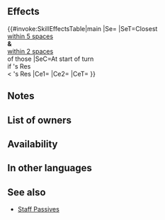 {{Passive
|name=Dazzling Discord
|type=B
|exclusive=0
|canUseWeapon={{WeaponList|Colorless Staff}}
|canUseMove={{MoveList|All}}
|properties=random_owner
|1name=Dazzling Discord
|1tagid=SID_幻惑・不和の烙印
|1effect=At start of turn, for the closest foes within 5 spaces of unit and foes within 2 spaces of those foes, if any foe's Res < unit's Res, inflicts 【Discord】on that foe. Inflicts Atk/Res-4 on foe during combat and foe cannot counterattack.<br><br>【Discord】<br>Inflicts Atk/Spd/Def/Res-X on unit during combat (X = 2 + number of allies within 2 spaces of unit; max 5) through its next action.
|1cost=300
|1required=Dazzling Staff 3
}}
==Effects==
{{#invoke:SkillEffectsTable|main
|Se={{SEt|Discord}}
|SeT=Closest {{Tgt|Foes}}<br>[[within 5 spaces]]<br>'''&''' {{Tgt|Foes}}<br>[[within 2 spaces]]<br>of those {{Tgt|Foes}}
|SeC=At start of turn<br>if {{Tgt|Foe}}'s Res<br>< {{Tgt|Unit}}'s Res
|Ce1={{Eft|Temporary debuffs|Atk/Res|4}}
|Ce2={{Eft|Prevent Counter}}
|CeT={{Tgt|Foe}}
}}
==Notes==
{{Discord}}
{{Temporary debuffs}}
{{Prevent counterattacks}}
==List of owners==
{{Skill Hero List}}
==Availability==
{{PassiveFocusList}}
{{PassiveDistributionList}}
{{PassiveCombatManualList}}
==In other languages==
{{OtherLanguages
|japanese=幻惑・不和の烙印
|german=Bann-Zwietracht
|spanishEU=Discordia brillante
|spanishLA=Discordia brillante
|french=Discorde brillante
|italian=Discordia vivida
|chineseTW=幻惑・不和烙印
|portuguese=Discórdia rútila
}}
==See also==
{{See also skills|cond=((Description LIKE '%foe cannot counterattack%' AND CanUseWeapon__full='Colorless Staff') OR Description LIKE '%at start of turn%, inflicts%est foes%and foes within _ spaces of those foes%') AND (Exclusive='1' AND Name NOT LIKE '%+' AND Properties HOLDS NOT 'arcane')}}
* [[Staff Passives]]
{{Passives Navbox|B}}